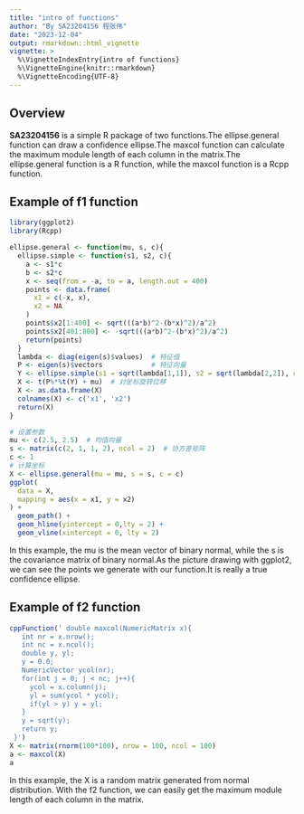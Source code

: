 ```yaml
---
title: "intro of functions"
author: "By SA23204156 程张伟"
date: "2023-12-04"
output: rmarkdown::html_vignette
vignette: >
  %\VignetteIndexEntry{intro of functions}
  %\VignetteEngine{knitr::rmarkdown}
  %\VignetteEncoding{UTF-8}
---
```


## Overview  
   
__SA23204156__ is a simple R package of two functions.The ellipse.general function can draw a confidence ellipse.The maxcol function can calculate the maximum module length of each column in the matrix.The ellipse.general function is a R function, while the maxcol function is a Rcpp function.
   
## Example of f1 function  
  
```r
library(ggplot2)
library(Rcpp)
```


```r
ellipse.general <- function(mu, s, c){
  ellipse.simple <- function(s1, s2, c){
    a <- s1*c
    b <- s2*c 
    x <- seq(from = -a, to = a, length.out = 400)
    points <- data.frame(
      x1 = c(-x, x),
      x2 = NA
    )
    points$x2[1:400] <- sqrt(((a*b)^2-(b*x)^2)/a^2)
    points$x2[401:800] <- -sqrt(((a*b)^2-(b*x)^2)/a^2)
    return(points)
  }
  lambda <- diag(eigen(s)$values)  # 特征值
  P <- eigen(s)$vectors            # 特征向量
  Y <- ellipse.simple(s1 = sqrt(lambda[1,1]), s2 = sqrt(lambda[2,2]), c = c)  
  X <- t(P%*%t(Y) + mu)  # 对坐标旋转位移
  X <- as.data.frame(X)
  colnames(X) <- c('x1', 'x2')
  return(X)
}
```

```r
# 设置参数
mu <- c(2.5, 2.5)  # 均值向量
s <- matrix(c(2, 1, 1, 2), ncol = 2)  # 协方差矩阵
c <- 1
# 计算坐标
X <- ellipse.general(mu = mu, s = s, c = c)
ggplot(
  data = X,
  mapping = aes(x = x1, y = x2)
) +
  geom_path() +
  geom_hline(yintercept = 0,lty = 2) +
  geom_vline(xintercept = 0, lty = 2)
```
   
In this example, the mu is the mean vector of binary normal, while the s is the covariance matrix of binary normal.As the picture drawing with ggplot2, we can see the points we generate with our function.It is really a true confidence ellipse.


    
## Example of f2 function  
   
```r
cppFunction(' double maxcol(NumericMatrix x){
   int nr = x.nrow();
   int nc = x.ncol();
   double y, yl;
   y = 0.0;
   NumericVector ycol(nr);
   for(int j = 0; j < nc; j++){
     ycol = x.column(j);
     yl = sum(ycol * ycol);
     if(yl > y) y = yl;
   }
   y = sqrt(y);
   return y;
 }')
X <- matrix(rnorm(100*100), nrow = 100, ncol = 100)
a <- maxcol(X)
a
```

In this example, the X is a random matrix generated from normal distribution. With the f2 function, we can easily get the maximum module length of each column in the matrix. 